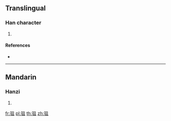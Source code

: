 {{character info/new}}
==Translingual==

===Han character===
{{Han char|rn=96|rad=玉|as=05|sn=9|four=17110|canj=MGBM|ids=⿰𤣩且}}

# {{defn|Han|sort=玉05}}

====References====
* {{Han ref|kx=0729.200|dkj=20914|dj=1141.100|hdz=21106.060|uh=73C7|ud=29639|bh=CFD1|bd=53201}}

----

==Mandarin==

===Hanzi===
{{cmn-hanzi|pin=[[zǔ]] ([[zu3]])|wg=tsu<sup>3</sup>}}

# {{defn|lang=cmn|sort=玉05}}

[[fr:珇]]
[[pl:珇]]
[[th:珇]]
[[zh:珇]]